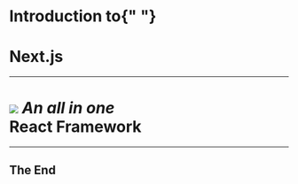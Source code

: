 
<Layout>
  <div
    style={{
      textAlign: "center",
      display: "flex",
      justifyContent: "center",
      alignContent: "center",
      alignItems: "center",
      height: "100%",
    }}
  >
    <h1>
      <span style={{ fontSize: "2em",}}>Introduction to</span>{" "}
      <h1
        style={{
          fontSize: "6em",
          fontWeight: "800",
          marginTop: "-16px",
          marginLeft: "-8px",
          backgroundClip: 'text',
          webkitBackgroundClip: 'text',
          webkitTextFillColor: 'transparent',
          backgroundImage: 'linear-gradient(90deg,#FF4D4D,#F9CB28)',
          position: 'relative'
        }}
        className="gradient-header"
      >
        Next.js
      </h1>
    </h1>

  </div>
</Layout>

---

<Layout>
  <div
    style={{
      textAlign: "center",
      display: "flex",
      justifyContent: "center",
      alignContent: "center",
      alignItems: "center",
      height: "100%",
    }}
  >
    <h1>
      <img src="https://cloud-mtxo8katv-hack-club-bot.vercel.app/0nextjs-icon-light.png" style={{ height: '300px', marginBottom: '16px'}} />
      <span style={{ fontSize: "1em"}}><i>An all in one</i> <br /> React Framework</span>
    </h1>
  </div>
</Layout>

---

## The End
